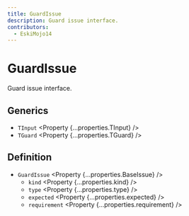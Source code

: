 ```yaml
---
title: GuardIssue
description: Guard issue interface.
contributors:
  - EskiMojo14
---
```



# GuardIssue

Guard issue interface.

## Generics

- `TInput` <Property {...properties.TInput} />
- `TGuard` <Property {...properties.TGuard} />

## Definition

- `GuardIssue` <Property {...properties.BaseIssue} />
  - `kind` <Property {...properties.kind} />
  - `type` <Property {...properties.type} />
  - `expected` <Property {...properties.expected} />
  - `requirement` <Property {...properties.requirement} />
